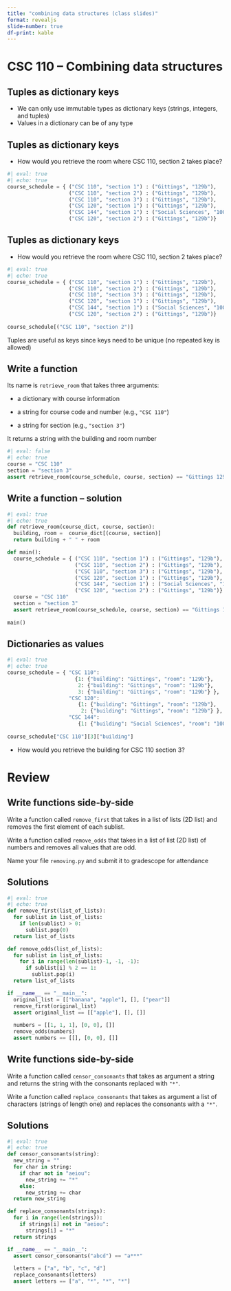 ```yaml
---
title: "combining data structures (class slides)"
format: revealjs
slide-number: true
df-print: kable
---
```


# CSC 110 -- Combining data structures

## Tuples as dictionary keys

-   We can only use immutable types as dictionary keys (strings, integers, and tuples)
-   Values in a dictionary can be of any type

## Tuples as dictionary keys

-   How would you retrieve the room where CSC 110, section 2 takes place?

```python
#| eval: true
#| echo: true
course_schedule = { ("CSC 110", "section 1") : ("Gittings", "129b"),
                    ("CSC 110", "section 2") : ("Gittings", "129b"),
                    ("CSC 110", "section 3") : ("Gittings", "129b"),
                    ("CSC 120", "section 1") : ("Gittings", "129b"),
                    ("CSC 144", "section 1") : ("Social Sciences", "100"),
                    ("CSC 120", "section 2") : ("Gittings", "129b")}
```


## Tuples as dictionary keys

-   How would you retrieve the room where CSC 110, section 2 takes place?

```python
#| eval: true
#| echo: true
course_schedule = { ("CSC 110", "section 1") : ("Gittings", "129b"),
                    ("CSC 110", "section 2") : ("Gittings", "129b"),
                    ("CSC 110", "section 3") : ("Gittings", "129b"),
                    ("CSC 120", "section 1") : ("Gittings", "129b"),
                    ("CSC 144", "section 1") : ("Social Sciences", "100"),
                    ("CSC 120", "section 2") : ("Gittings", "129b")}
                    
course_schedule[("CSC 110", "section 2")]      
```

Tuples are useful as keys since keys need to be unique (no repeated key is allowed)


## Write a function

Its name is `retrieve_room` that takes three arguments: 

-   a dictionary with course information 

-   a string for course code and number (e.g., `"CSC 110"`)

-   a string for section (e.g., `"section 3"`)

It returns a string with the building and room number

```python
#| eval: false
#| echo: true
course = "CSC 110"
section = "section 3"
assert retrieve_room(course_schedule, course, section) == "Gittings 129b"
```

## Write a function -- solution

```python
#| eval: true
#| echo: true
def retrieve_room(course_dict, course, section):
  building, room =  course_dict[(course, section)]
  return building + " " + room

def main():
  course_schedule = { ("CSC 110", "section 1") : ("Gittings", "129b"),
                      ("CSC 110", "section 2") : ("Gittings", "129b"),
                      ("CSC 110", "section 3") : ("Gittings", "129b"),
                      ("CSC 120", "section 1") : ("Gittings", "129b"),
                      ("CSC 144", "section 1") : ("Social Sciences", "100"),
                      ("CSC 120", "section 2") : ("Gittings", "129b")}
  course = "CSC 110"
  section = "section 3"
  assert retrieve_room(course_schedule, course, section) == "Gittings 129b"
  
main()
```

## Dictionaries as values

```python
#| eval: true
#| echo: true
course_schedule = { "CSC 110": 
                      {1: {"building": "Gittings", "room": "129b"},
                       2: {"building": "Gittings", "room": "129b"},
                       3: {"building": "Gittings", "room": "129b"} },
                    "CSC 120":
                       {1: {"building": "Gittings", "room": "129b"},
                        2: {"building": "Gittings", "room": "129b"} },
                    "CSC 144":
                       {1: {"building": "Social Sciences", "room": "100"}}}
                       
course_schedule["CSC 110"][3]["building"]
```

-   How would you retrieve the building for CSC 110 section 3?

# Review

## Write functions side-by-side

Write a function called `remove_first` that takes in a list of lists (2D list) and removes the first element of each sublist.

Write a function called `remove_odds` that takes in a list of list (2D list) of numbers and removes all values that are odd.

Name your file `removing.py` and submit it to gradescope for attendance

## Solutions

```python
#| eval: true
#| echo: true
def remove_first(list_of_lists):
  for sublist in list_of_lists:
    if len(sublist) > 0:
      sublist.pop(0)
  return list_of_lists

def remove_odds(list_of_lists):
  for sublist in list_of_lists:
    for i in range(len(sublist)-1, -1, -1):
      if sublist[i] % 2 == 1:
        sublist.pop(i)
  return list_of_lists

if __name__ == "__main__":
  original_list = [["banana", "apple"], [], ["pear"]]
  remove_first(original_list)
  assert original_list == [["apple"], [], []]
  
  numbers = [[1, 1, 1], [0, 0], []]
  remove_odds(numbers)
  assert numbers == [[], [0, 0], []]
```

## Write functions side-by-side

Write a function called `censor_consonants` that takes as argument a string and returns the string with the consonants replaced with `"*"`.

Write a function called `replace_consonants` that takes as argument a list of characters (strings of length one) and replaces the consonants with a `"*"`.

## Solutions

```python
#| eval: true
#| echo: true
def censor_consonants(string):
  new_string = ""
  for char in string:
    if char not in "aeiou":
      new_string += "*"
    else:
      new_string += char
  return new_string

def replace_consonants(strings):
  for i in range(len(strings)):
    if strings[i] not in "aeiou":
      strings[i] = "*"
  return strings

if __name__ == "__main__":
  assert censor_consonants("abcd") == "a***"
  
  letters = ["a", "b", "c", "d"]
  replace_consonants(letters)
  assert letters == ["a", "*", "*", "*"]

```
